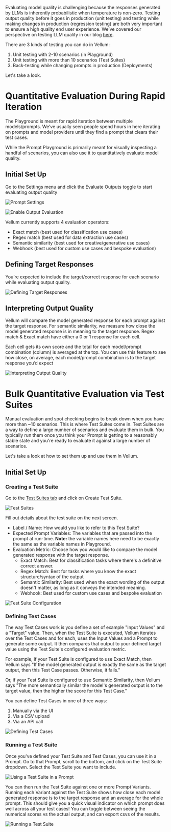 Evaluating model quality is challenging because the responses generated by LLMs is inherently
probabilistic when temperature is non-zero. Testing output quality before it goes in production
(unit testing) and testing while making changes in production (regression testing) are both
very important to ensure a high quality end user experience. We’ve covered our perspective on testing
LLM quality in our blog [here](https://www.vellum.ai/blog/how-to-evaluate-the-quality-of-large-language-models-for-production-use-cases).

There are 3 kinds of testing you can do in Vellum:

1. Unit testing with 2-10 scenarios (in Playground)
2. Unit testing with more than 10 scenarios (Test Suites)
3. Back-testing while changing prompts in production (Deployments)

Let's take a look.

# Quantitative Evaluation During Rapid Iteration

The Playground is meant for rapid iteration between multiple models/prompts.
We’ve usually seen people spend hours in here iterating on prompts and model
providers until they find a prompt that clears their test cases.

While the Prompt Playground is primarily meant for visually inspecting a handful
of scenarios, you can also use it to quantitatively evaluate model quality.

## Initial Set Up

Go to the Settings menu and click the Evaluate Outputs toggle to start evaluating output quality

![Prompt Settings](https://storage.googleapis.com/vellum-public/help-docs/prompt_settings.png)

![Enable Output Evaluation](https://storage.googleapis.com/vellum-public/help-docs/enable_output_evaluation.png)


Vellum currently supports 4 evaluation operators:

- Exact match (best used for classification use cases)
- Regex match (best used for data extraction use cases)
- Semantic similarity (best used for creative/generative use cases)
- Webhook (best used for custom use cases and bespoke evaluation)


## Defining Target Responses

You’re expected to include the target/correct response for each scenario while evaluating output quality.

![Defining Target Responses](https://storage.googleapis.com/vellum-public/help-docs/define_targets.png)

## Interpreting Output Quality

Vellum will compare the model generated response for each prompt against the target response. For semantic similarity, we measure how close the model generated response is in meaning to the target response. Regex match & Exact match have either a 0 or 1 response for each cell.

Each cell gets its own score and the total for each model/prompt combination (column) is averaged at the top. You can use this feature to see how close, on average, each model/prompt combination is to the target response you’d expect

![Interpreting Output Quality](https://storage.googleapis.com/vellum-public/help-docs/interpretting_output_quality.png)


# Bulk Quantitative Evaluation via Test Suites
Manual evaluation and spot checking begins to break down when you have more than ~10 scenarios.
This is where Test Suites come in. Test Suites are a way to define a large number of scenarios and evaluate them in bulk.
You typically run them once you think your Prompt is getting to a reasonably stable state and you're ready to evaluate
it against a large number of scenarios.

Let's take a look at how to set them up and use them in Vellum.

## Initial Set Up

### Creating a Test Suite
Go to the <a href="https://app.vellum.ai/test-suites" target="_blank">Test Suites tab</a> and click on Create Test Suite.

![Test Suites](https://storage.googleapis.com/vellum-public/help-docs/create_test_suite.png)

Fill out details about the test suite on the next screen.
- Label / Name: How would you like to refer to this Test Suite?
- Expected Prompt Variables: The variables that are passed into the prompt at run-time. **Note:** the variable names here need to be exactly the same as the variable names in Playground.
- Evaluation Metric: Choose how you would like to compare the model generated response with the target response.
    - Exact Match: Best for classification tasks where there's a definitive correct answer.
    - Regex Match: Best for tasks where you know the exact structure/syntax of the output
    - Semantic Similarity: Best used when the exact wording of the output doesn't matter, as long as it conveys the intended meaning.
    - Webhook: Best used for custom use cases and bespoke evaluation

![Test Suite Configuration](https://storage.googleapis.com/vellum-public/help-docs/test_suite_configuration.png)


### Defining Test Cases
The way Test Cases work is you define a set of example "Input Values" and a "Target" value.
Then, when the Test Suite is executed, Vellum iterates over the Test Cases and for each, uses the Input Values
and a Prompt to generate some output. It then compares that output to your defined target value using the Test Suite's
configured evaluation metric.

For example, if your Test Suite is configured to use Exact Match, then Vellum says "If the model generated output is exactly
the same as the target output, then this Test Case passes. Otherwise, it fails."

Or, if your Test Suite is configured to use Semantic Similarity, then Vellum says "The more semantically similar the
model's generated output is to the target value, then the higher the score for this Test Case."

You can define Test Cases in one of three ways:
1. Manually via the UI
2. Via a CSV upload
3. Via an API call

![Defining Test Cases](https://storage.googleapis.com/vellum-public/help-docs/defining_test_cases.png)

### Running a Test Suite
Once you've defined your Test Suite and Test Cases, you can use it in a Prompt. Go to that Prompt, scroll to the bottom,
and click on the Test Suite dropdown. Select the Test Suite you want to include.

![Using a Test Suite in a Prompt](https://storage.googleapis.com/vellum-public/help-docs/associating_test_suites_with_prompts.png)

You can then run the Test Suite against one or more Prompt Variants. Running each Variant against the Test Suite
shows how close each model generated response is to the target response and an average for the whole prompt.
This should give you a quick visual indicator on which prompt does well across all your test cases! You can toggle
between seeing the numerical scores vs the actual output, and can export csvs of the results.

![Running a Test Suite](https://storage.googleapis.com/vellum-public/help-docs/running_test_suites.png)

